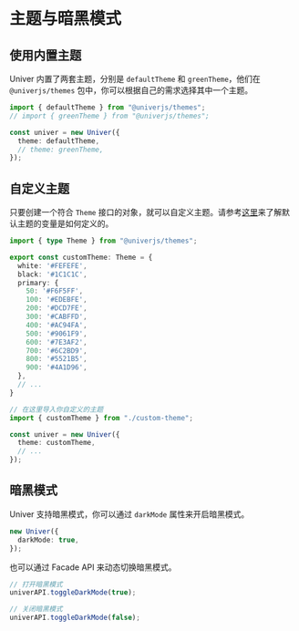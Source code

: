 
# 主题与暗黑模式

## 使用内置主题

Univer 内置了两套主题，分别是 `defaultTheme` 和 `greenTheme`，他们在 `@univerjs/themes` 包中，你可以根据自己的需求选择其中一个主题。

```typescript
import { defaultTheme } from "@univerjs/themes";
// import { greenTheme } from "@univerjs/themes";

const univer = new Univer({
  theme: defaultTheme,
  // theme: greenTheme,
});
```

## 自定义主题

只要创建一个符合 `Theme` 接口的对象，就可以自定义主题。请参考[这里](https://github.com/dream-num/univer/blob/dev/packages/themes/src/default.ts)来了解默认主题的变量是如何定义的。

```typescript filename="custom-theme.ts"
import { type Theme } from "@univerjs/themes";

export const customTheme: Theme = {
  white: '#FEFEFE',
  black: '#1C1C1C',
  primary: {
    50: '#F6F5FF',
    100: '#EDEBFE',
    200: '#DCD7FE',
    300: '#CABFFD',
    400: '#AC94FA',
    500: '#9061F9',
    600: '#7E3AF2',
    700: '#6C2BD9',
    800: '#5521B5',
    900: '#4A1D96',
  },
  // ...
}
```

```typescript
// 在这里导入你自定义的主题
import { customTheme } from "./custom-theme";

const univer = new Univer({
  theme: customTheme,
  // ...
});
```

## 暗黑模式 <VersionBadge version="即将推出" />

Univer 支持暗黑模式，你可以通过 `darkMode` 属性来开启暗黑模式。

```typescript
new Univer({
  darkMode: true,
});
```

也可以通过 Facade API 来动态切换暗黑模式。

```typescript
// 打开暗黑模式
univerAPI.toggleDarkMode(true);

// 关闭暗黑模式
univerAPI.toggleDarkMode(false);
```
